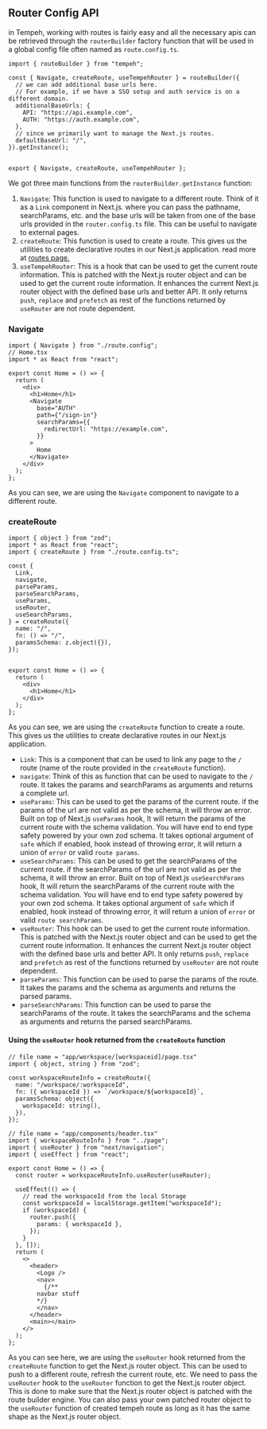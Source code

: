 ## Router Config API

in Tempeh, working with routes is fairly easy and all the necessary apis can be retrieved through the `routerBuilder` factory function that will be used in a global config file often named as `route.config.ts`.

```tsx twoslash [route.config.ts]
import { routeBuilder } from "tempeh";

const { Navigate, createRoute, useTempehRouter } = routeBuilder({
  // we can add additional base urls here.
  // For example, if we have a SSO setup and auth service is on a different domain.
  additionalBaseUrls: {
    API: "https://api.example.com",
    AUTH: "https://auth.example.com",
  },
  // since we primarily want to manage the Next.js routes.
  defaultBaseUrl: "/",
}).getInstance();


export { Navigate, createRoute, useTempehRouter };
```

We got three main functions from the `routerBuilder.getInstance` function:

1. `Navigate`: This function is used to navigate to a different route. Think of it as a `Link` component in Next.js. where you can pass the pathname, searchParams, etc. and the base urls will be taken from one of the base urls provided in the `router.config.ts` file. This can be useful to navigate to external pages.
2. `createRoute`: This function is used to create a route. This gives us the utilities to create declarative routes in our Next.js application. read more at [routes page.](/route)
3. `useTempehRouter`: This is a hook that can be used to get the current route information. This is patched with the Next.js router object and can be used to get the current route information. It enhances the current Next.js router object with the defined base urls and better API. It only returns `push`, `replace` and `prefetch` as rest of the functions returned by `useRouter` are not route dependent.

### Navigate

```tsx [app/page.tsx]
import { Navigate } from "./route.config";
// Home.tsx
import * as React from "react";

export const Home = () => {
  return (
    <div>
      <h1>Home</h1>
      <Navigate
        base="AUTH"
        path={"/sign-in"}
        searchParams={{
          redirectUrl: "https://example.com",
        }}
      >
        Home
      </Navigate>
    </div>
  );
};
```

As you can see, we are using the `Navigate` component to navigate to a different route.

### createRoute

```tsx [app/page.tsx]
import { object } from "zod";
import * as React from "react";
import { createRoute } from "./route.config.ts";

const {
  Link,
  navigate,
  parseParams,
  parseSearchParams,
  useParams,
  useRouter,
  useSearchParams,
} = createRoute({
  name: "/",
  fn: () => "/",
  paramsSchema: z.object({}),
});


export const Home = () => {
  return (
    <div>
      <h1>Home</h1>
    </div>
  );
};
```

As you can see, we are using the `createRoute` function to create a route. This gives us the utilities to create declarative routes in our Next.js application.

- `Link`: This is a component that can be used to link any page to the `/` route (name of the route provided in the `createRoute` function).
- `navigate`: Think of this as function that can be used to navigate to the `/` route. It takes the params and searchParams as arguments and returns a complete url.
- `useParams`: This can be used to get the params of the current route. if the params of the url are not valid as per the schema, it will throw an error. Built on top of Next.js `useParams` hook, It will return the params of the current route with the schema validation. You will have end to end type safety powered by your own zod schema. It takes optional argument of `safe` which if enabled, hook instead of throwing error, it will return a union of `error` or valid `route params`.
- `useSearchParams`: This can be used to get the searchParams of the current route. if the searchParams of the url are not valid as per the schema, it will throw an error. Built on top of Next.js `useSearchParams` hook, It will return the searchParams of the current route with the schema validation. You will have end to end type safety powered by your own zod schema. It takes optional argument of `safe` which if enabled, hook instead of throwing error, it will return a union of `error` or valid `route searchParams`.
- `useRouter`: This hook can be used to get the current route information. This is patched with the Next.js router object and can be used to get the current route information. It enhances the current Next.js router object with the defined base urls and better API. It only returns `push`, `replace` and `prefetch` as rest of the functions returned by `useRouter` are not route dependent.
- `parseParams`: This function can be used to parse the params of the route. It takes the params and the schema as arguments and returns the parsed params.
- `parseSearchParams`: This function can be used to parse the searchParams of the route. It takes the searchParams and the schema as arguments and returns the parsed searchParams.

#### Using the `useRouter` hook returned from the `createRoute` function

```tsx [app/page.tsx]
// file name = "app/workspace/[workspaceid]/page.tsx"
import { object, string } from "zod";

const workspaceRouteInfo = createRoute({
  name: "/workspace/:workspaceId",
  fn: ({ workspaceId }) => `/workspace/${workspaceId}`,
  paramsSchema: object({
    workspaceId: string(),
  }),
});

// file name = "app/components/header.tsx"
import { workspaceRouteInfo } from "../page";
import { useRouter } from "next/navigation";
import { useEffect } from "react";

export const Home = () => {
  const router = workspaceRouteInfo.useRouter(useRouter);

  useEffect(() => {
    // read the workspaceId from the local Storage
    const workspaceId = localStorage.getItem("workspaceId");
    if (workspaceId) {
      router.push({
        params: { workspaceId },
      });
    }
  }, []);
  return (
    <>
      <header>
        <Logo />
        <nav>
          {/**
        navbar stuff
        */}
        </nav>
      </header>
      <main></main>
    </>
  );
};
```

As you can see here, we are using the `useRouter` hook returned from the `createRoute` function to get the Next.js router object. This can be used to push to a different route, refresh the current route, etc. We need to pass the `useRouter` hook to the `useRouter` function to get the Next.js router object. This is done to make sure that the Next.js router object is patched with the route builder engine. You can also pass your own patched router object to the `useRouter` function of created tempeh route as long as it has the same shape as the Next.js router object.
